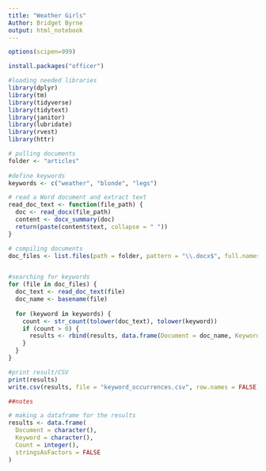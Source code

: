 ```yaml
---
title: "Weather Girls"
Author: Bridget Byrne
output: html_notebook
---
```




```r
options(scipen=999)

install.packages("officer")

#loading needed libraries 
library(dplyr)
library(tm)
library(tidyverse)
library(tidytext)
library(janitor)
library(lubridate)
library(rvest)
library(httr)
```



```r
# pulling documents
folder <- "articles"
 
#define keywords
keywords <- c("weather", "blonde", "legs")

# read a Word document and extract text
read_doc_text <- function(file_path) {
  doc <- read_docx(file_path)
  content <- docx_summary(doc)
  return(paste(content$text, collapse = " "))
}

# compiling documents 
doc_files <- list.files(path = folder, pattern = "\\.docx$", full.names = TRUE)


#searching for keywords 
for (file in doc_files) {
  doc_text <- read_doc_text(file)
  doc_name <- basename(file)
  
  for (keyword in keywords) {
    count <- str_count(tolower(doc_text), tolower(keyword))
    if (count > 0) {
      results <- rbind(results, data.frame(Document = doc_name, Keyword = keyword, Count = count))
    }
  }
}

#print result/CSV 
print(results)
write.csv(results, file = "keyword_occurrences.csv", row.names = FALSE)

```

```r
##notes

# making a dataframe for the results 
results <- data.frame(
  Document = character(),
  Keyword = character(),
  Count = integer(),
  stringsAsFactors = FALSE
)


```
